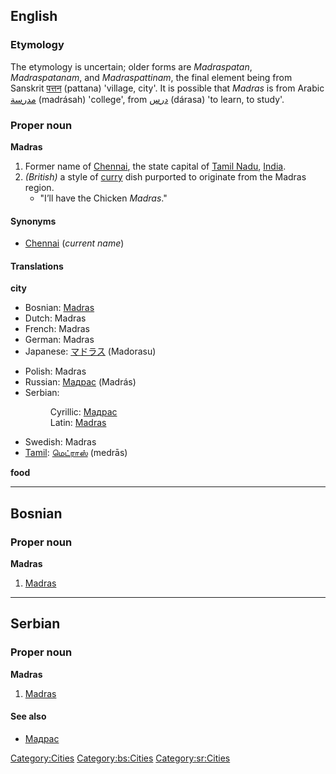 {{See|madras}}
==English==
===Etymology===
The etymology is uncertain; older forms are ''Madraspatan'', ''Madraspatanam'', and ''Madraspattinam'', the final element being from Sanskrit [[पत्तन]] (pattana) 'village, city'.  It is possible that ''Madras'' is from Arabic [[مدرسة]] (madrásah) 'college', from [[درس]] (dárasa) 'to learn, to study'.

===Proper noun===
'''Madras'''

#Former name of [[Chennai]], the state capital of [[Tamil Nadu]], [[India]].
#''(British)'' a style of [[curry]] dish purported to originate from the Madras region.   
#*"I’ll have the Chicken ''Madras''."

====Synonyms====
*[[Chennai]] (''current name'')

====Translations====
'''city'''
{{top}}
*Bosnian: [[Madras#Bosnian|Madras]] {{m}}
*Dutch: Madras
*French: Madras {{m}}
*German: Madras
*Japanese: [[マドラス]] (Madorasu)
{{mid}}
*Polish: Madras {{m}}
*Russian: [[Мадрас]] (Madrás) {{m}}
*Serbian:
*:Cyrillic: [[Мадрас#Serbian|Мадрас]] {{m}}
*:Latin: [[Madras#Serbian|Madras]] {{m}}
*Swedish: Madras
*[[Tamil]]: [[மெட்ராஸ்]] (medrās)
{{bottom}}

'''food'''
{{top}}
{{mid}}
{{bottom}}

[[Category:Cities]]

----

==Bosnian==
===Proper noun===
'''Madras''' {{m}}
#[[Madras#English|Madras]]
[[Category:bs:Cities]]

----

==Serbian==
===Proper noun===
'''Madras''' {{m}}
#[[Madras#English|Madras]]
====See also====
*[[Мадрас#Serbian|Мадрас]]
[[Category:sr:Cities]]
